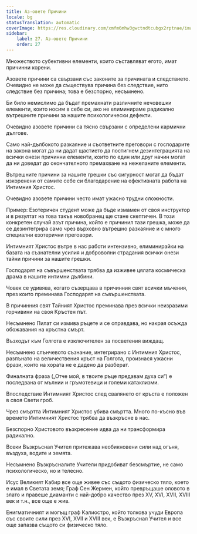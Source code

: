 ```yaml
---
title: Аз-овете Причини
locale: bg
statusTranslation: automatic
coverImage: https://res.cloudinary.com/xmfm6mhw3gwctndtcubgx2rptnae/image/upload/v1741354419/small_cover_la_gran_rebelion_28716e29d2.webp
sidebar:
    label: 27. Аз-овете Причини
    order: 27
---
```

Множеството субективни елементи, които съставляват егото, имат причинни корени.

Азовете причини са свързани със законите за причината и следствието. Очевидно не може да съществува причина без следствие, нито следствие без причина; това е безспорно, несъмнено.

Би било немислимо да бъдат премахнати различните нечовешки елементи, които носим в себе си, ако не елиминираме радикално вътрешните причини за нашите психологически дефекти.

Очевидно азовете причини са тясно свързани с определени кармични дългове.

Само най-дълбокото разкаяние и съответните преговори с господарите на закона могат да ни дадат щастието да постигнем дезинтеграцията на всички онези причинни елементи, които по един или друг начин могат да ни доведат до окончателното премахване на нежеланите елементи.

Вътрешните причини за нашите грешки със сигурност могат да бъдат изкоренени от самите себе си благодарение на ефективната работа на Интимния Христос.

Очевидно азовете причини често имат ужасно трудни сложности.

Пример: Езотеричен студент може да бъде измамен от своя инструктор и в резултат на това такъв новобранец ще стане скептичен. В този конкретен случай азът причина, който е причинил тази грешка, може да се дезинтегрира само чрез върховно вътрешно разкаяние и с много специални езотерични преговори.

Интимният Христос вътре в нас работи интензивно, елиминирайки на базата на съзнателни усилия и доброволни страдания всички онези тайни причини за нашите грешки.

Господарят на съвършенствата трябва да изживее цялата космическа драма в нашите интимни дълбини.

Човек се удивява, когато съзерцава в причинния свят всички мъчения, през които преминава Господарят на съвършенствата.

В причинния свят Тайният Христос преминава през всички неизразими горчивини на своя Кръстен път.

Несъмнено Пилат си измива ръцете и се оправдава, но накрая осъжда обожавания на кръстна смърт.

Възходът към Голгота е изключителен за посветения виждащ.

Несъмнено слънчевото съзнание, интегрирано с Интимния Христос, разпънато на величествения кръст на Голгота, произнася ужасни фрази, които на хората не е дадено да разберат.

Финалната фраза („Отче мой, в твоите ръце предавам духа си“) е последвана от мълнии и гръмотевици и големи катаклизми.

Впоследствие Интимният Христос след свалянето от кръста е положен в своя Свети гроб.

Чрез смъртта Интимният Христос убива смъртта. Много по-късно във времето Интимният Христос трябва да възкръсне в нас.

Безспорно Христовото възкресение идва да ни трансформира радикално.

Всеки Възкръснал Учител притежава необикновени сили над огъня, въздуха, водите и земята.

Несъмнено Възкръсналите Учители придобиват безсмъртие, не само психологическо, но и телесно.

Исус Великият Кабир все още живее със същото физическо тяло, което е имал в Светата земя; Граф Сен Жермен, който превръщаше оловото в злато и правеше диаманти с най-добро качество през XV, XVI, XVII, XVIII век и т.н., все още е жив.

Енигматичният и могъщ граф Калиостро, който толкова учуди Европа със своите сили през XVI, XVII и XVIII век, е Възкръснал Учител и все още запазва същото си физическо тяло.

